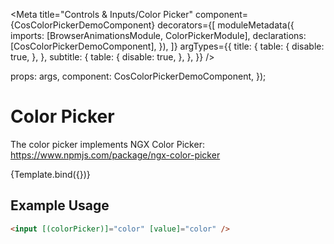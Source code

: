 
<Meta
  title="Controls &amp; Inputs/Color Picker"
  component={CosColorPickerDemoComponent}
  decorators={[
    moduleMetadata({
      imports: [BrowserAnimationsModule, ColorPickerModule],
      declarations: [CosColorPickerDemoComponent],
    }),
  ]}
  argTypes={{
    title: {
      table: {
        disable: true,
      },
    },
    subtitle: {
      table: {
        disable: true,
      },
    },
  }}
/>

  props: args,
  component: CosColorPickerDemoComponent,
});

# Color Picker

The color picker implements NGX Color Picker: https://www.npmjs.com/package/ngx-color-picker

<Canvas>
  <Story
    name="Primary"
    args={{
      title: 'Favorite Office Products',
      subtitle: 'Last updated 2 days ago by Lisa',
    }}
  >
    {Template.bind({})}
  </Story>
</Canvas>

## Example Usage

```html
<input [(colorPicker)]="color" [value]="color" />
```
